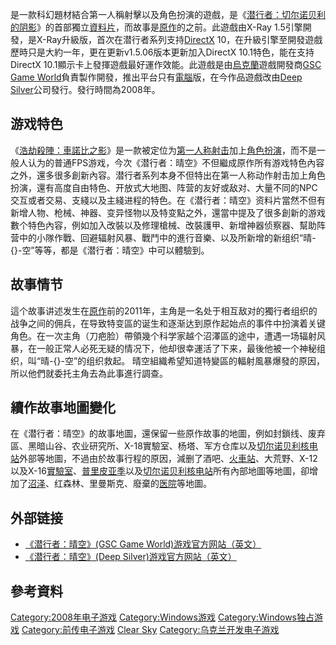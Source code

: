 {{noteTA
| G1 = Games
| T=zh-cn:潜行者：晴空;zh-tw:浩劫殺陣：晴空染血;
| 1=zh-cn:潜行者：晴空;zh-tw:浩劫殺陣：晴空染血;
}}
{{Infobox VG
| title=浩劫殺陣：晴空染血
| image = File:STALKER-Clear Sky.jpg
| english = S.T.A.L.K.E.R.: Clear Sky
| developer = [[GSC_Game_World|GSC Game World]]
| publisher = [[Deep_Silver|Deep Silver]]
| distributor = {{ubl|[[Valve_Software|Valve]]<small>[[Steam|Steam]]</small>|[[Koch_Media|Koch Media]]}}
| designer =
| engine = X-ray Engine 1.5<ref>{{cite web|url=http://www.stalker-game.com/en/?page=news&item=47|title=Engine - S.T.A.L.K.E.R.: Clear Sky for Directx 10|publisher=GSC Game World|work=S.T.A.L.K.E.R.: Clear Sky Official Website|accessdate=2007-07-11|archive-date=2019-06-21|archive-url=https://web.archive.org/web/20190621223807/https://www.stalker-game.com/en/?page=news&item=47|dead-url=no}}</ref>
| released = {{vgrelease|乌克兰|2008年8月25日|NA|2008年9月25日|EU|2008年9月12日|TW|2008年9月25日}}
| genre=[[第一人称射击游戏|第一人称射击]]、[[電子角色扮演遊戲|角色扮演]]
| modes=[[单人电子游戏|单人]]、[[多人电子游戏|多人]]
| platforms = [[Microsoft_Windows|Microsoft Windows]]
}}

{{vgname|潜行者：晴空|en=S.T.A.L.K.E.R: Clear Sky|cn=潜行者：晴空|tw=浩劫殺陣：晴空染血|aka-cn=迷失地带：战场晴空}}是一款科幻題材結合第一人稱射擊以及角色扮演的遊戲，是《[[潜行者：切尔诺贝利的阴影|潜行者：切尔诺贝利的阴影]]》的首部獨立[[資料片|資料片]]，而故事是[[潜行者：切尔诺贝利的阴影|原作]]的之前。此遊戲由X-Ray 1.5引擎開發，是X-Ray升級版，首次在潜行者系列支持[[DirectX|DirectX]] 10，在升級引擎至開發遊戲歷時只是大約一年，更在更新v1.5.06版本更新加入DirectX 10.1特色，能在支持DirectX 10.1顯示卡上發揮遊戲最好運作效能。此遊戲是由[[烏克蘭|烏克蘭]]遊戲開發商[[GSC_Game_World|GSC Game World]]負責製作開發，推出平台只有[[電腦|電腦]]版，在今作品遊戲改由[[Deep_Silver|Deep Silver]]公司發行。發行時間為2008年。

== 游戏特色 ==

《[[浩劫殺陣：車諾比之影|浩劫殺陣：車諾比之影]]》是一款被定位为[[第一人称射击游戏|第一人称射击]]加上[[電子角色扮演遊戲|角色扮演]]，而不是一般人认为的普通FPS游戏，今次《潜行者：晴空》不但繼成原作所有游戏特色內容之外，還多很多創新內容。潜行者系列本身不但特出在第一人称动作射击加上角色扮演，還有高度自由特色、开放式大地图、阵营的友好或敌对、大量不同的NPC交互或者交易、支綫以及主綫进程的特色。在《潜行者：晴空》资料片當然不但有新增人物、枪械、神器、变异怪物以及特变點之外，還當中提及了很多創新的游戏數个特色內容，例如加入改裝以及修理槍械、改裝護甲、新增神器侦察器、幫助阵营中的小隊作戰、回避辐射风暴、戰鬥中的進行音樂、以及所新增的新组织“晴-{}-空”等等，都是《潜行者：晴空》中可以體驗到。

== 故事情节 ==

這个故事讲述发生在[[浩劫殺陣：車諾比之影|原作]]前的2011年，主角是一名处于相互敌对的獨行者组织的战争之间的佣兵，在导致特变區的诞生和逐渐达到原作起始点的事件中扮演着关键角色。在一次主角（刀疤脸）帶領幾个科学家越个沼澤區的途中，遭遇一场辐射风暴，在一般正常人必死无疑的情况下，他却很幸運活了下来，最後他被一个神秘组织，叫“晴-{}-空”的组织救起。
晴空組織希望知道特變區的輻射風暴爆發的原因，所以他們就委托主角去為此事進行調查。

== 續作故事地圖變化 ==

在《潜行者：晴空》的故事地圖，還保留一些原作故事的地圖，例如封鎖线、废弃區、黑暗山谷、农业研究所、X-18實驗室、杨塔、军方仓库以及[[切尔诺贝利核电站|切尔诺贝利核电站]]外部等地圖，不過由於故事行程的原因，減删了酒吧、[[火車站|火車站]]、大荒野、X-12以及X-16[[實驗室|實驗室]]、[[普里皮亚季|普里皮亚季]]以及[[切尔诺贝利核电站|切尔诺贝利核电站]]所有內部地圖等地圖，卻增加了[[沼泽|沼泽]]、红森林、里曼斯克、廢棄的[[医院|医院]]等地圖。

== 外部链接 ==
{{Commons category|S.T.A.L.K.E.R.: Clear Sky}}

* [http://cs.stalker-game.com/en/ 《潜行者：晴空》(GSC Game World)游戏官方网站（英文）] {{Wayback|url=http://cs.stalker-game.com/en/ |date=20100407091322 }}
* [https://web.archive.org/web/20100222091901/http://stalker.deepsilver.com/ 《潜行者：晴空》(Deep Silver)游戏官方网站（英文）]

== 參考資料 ==
{{reflist}}

{{潜行者系列}}
{{GSC Game World}}

{{DEFAULTSORT:Stalker, Clear Sky}}
[[Category:2008年电子游戏|Category:2008年电子游戏]]
[[Category:Windows游戏|Category:Windows游戏]]
[[Category:Windows独占游戏|Category:Windows独占游戏]]
[[Category:前传电子游戏|Category:前传电子游戏]]
[[Category:潜行者系列|Clear Sky]]
[[Category:乌克兰开发电子游戏|Category:乌克兰开发电子游戏]]